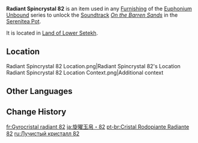 {{Item Infobox
|id          = 141082
|image       = Item Radiant Spincrystal.png
|type        = Adventure Items
|group       = Radiant Spincrystals
|group2      = Sumeru Spincrystals
|quality     = 4
|invCategory = Precious Items
|description = This wondrous crystal contains a certain rhythm, like something beautiful woven from delicate silk. These items can be found throughout the mainland or from merchants who collect curios. The tune held within this crystal can be revivified in your Serenitea Pot using either "[[Euphonium Unbound: Winding]]" or "[[Euphonium Unbound: Soaring]]." The tune contained within this [[Radiant Spincrystal]] is "[[On the Barren Sands]]."
|source1     = [[Land of Lower Setekh]]
|track       = On the Barren Sands
}}
'''Radiant Spincrystal 82''' is an item used in any [[Furnishing]] of the [[Euphonium Unbound]] series to unlock the [[Soundtrack]] ''[[On the Barren Sands]]'' in the [[Serenitea Pot]].

It is located in [[Land of Lower Setekh]].

==Location==
<gallery>
Radiant Spincrystal 82 Location.png|Radiant Spincrystal 82's Location
Radiant Spincrystal 82 Location Context.png|Additional context
</gallery>

==Other Languages==
{{Other Languages
|default_hidden = 1
|en      = Radiant Spincrystal 82
|zhs     = 旋曜玉帛·其八十二
|zhs_rm  = Xuán Yào Yùbó - Qí Bāshí-èr
|zht     = 旋曜玉帛·其八十二
|zht_rm  = Xuán Yào Yùbó - Qí Bāshí-èr
|ja      = 旋曜玉帛·82
|ja_rm   = Sen'you Gyokuhaku - Hachijuuni
|ko      = 빛나는 결정·82
|ko_rm   = Binnaneun Gyeoljeong - Palssibi
|es      = Girocristal radiante (82)
|fr      = Gyrocristal radiant 82
|ru      = Лучистый кристалл 82
|th      = Radiant Spincrystal 82
|vi      = Ngọc Thạch Âm Vang 82
|de      = Strahlender Drehkristall LXXXII
|id      = Radiant Spincrystal 82
|pt      = Cristal Rodopiante Radiante 82
|tr      = Parlak Burgu Kristal 82
|it      = Voltacristallo radioso 82
}}

==Change History==
{{Change History|3.1}}

[[fr:Gyrocristal radiant 82]]
[[ja:旋曜玉帛・82]]
[[pt-br:Cristal Rodopiante Radiante 82]]
[[ru:Лучистый кристалл 82]]